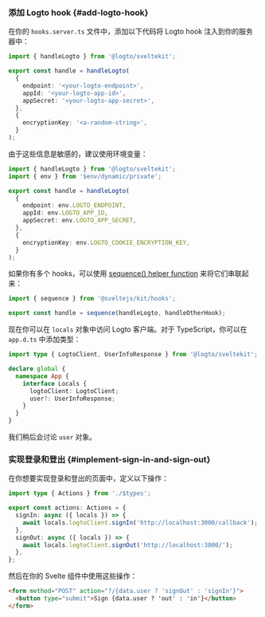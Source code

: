 
### 添加 Logto hook \{#add-logto-hook}

在你的 `hooks.server.ts` 文件中，添加以下代码将 Logto hook 注入到你的服务器中：

```ts title="hooks.server.ts"
import { handleLogto } from '@logto/sveltekit';

export const handle = handleLogto(
  {
    endpoint: '<your-logto-endpoint>',
    appId: '<your-logto-app-id>',
    appSecret: '<your-logto-app-secret>',
  },
  {
    encryptionKey: '<a-random-string>',
  }
);
```

由于这些信息是敏感的，建议使用环境变量：

```ts title="hooks.server.ts"
import { handleLogto } from '@logto/sveltekit';
import { env } from '$env/dynamic/private';

export const handle = handleLogto(
  {
    endpoint: env.LOGTO_ENDPOINT,
    appId: env.LOGTO_APP_ID,
    appSecret: env.LOGTO_APP_SECRET,
  },
  {
    encryptionKey: env.LOGTO_COOKIE_ENCRYPTION_KEY,
  }
);
```

如果你有多个 hooks，可以使用 [sequence() helper function](https://kit.svelte.dev/docs/modules#sveltejs-kit-hooks) 来将它们串联起来：

```ts title="hooks.server.ts"
import { sequence } from '@sveltejs/kit/hooks';

export const handle = sequence(handleLogto, handleOtherHook);
```

现在你可以在 `locals` 对象中访问 Logto 客户端。对于 TypeScript，你可以在 `app.d.ts` 中添加类型：

```ts
import type { LogtoClient, UserInfoResponse } from '@logto/sveltekit';

declare global {
  namespace App {
    interface Locals {
      logtoClient: LogtoClient;
      user?: UserInfoResponse;
    }
  }
}
```

我们稍后会讨论 `user` 对象。

### 实现登录和登出 \{#implement-sign-in-and-sign-out}

<AssumingUrl />

<SignInFlowSummary />

<WebConfigureRedirectUris />

在你想要实现登录和登出的页面中，定义以下操作：

```ts title="+page.server.ts"
import type { Actions } from './$types';

export const actions: Actions = {
  signIn: async ({ locals }) => {
    await locals.logtoClient.signIn('http://localhost:3000/callback');
  },
  signOut: async ({ locals }) => {
    await locals.logtoClient.signOut('http://localhost:3000/');
  },
};
```

然后在你的 Svelte 组件中使用这些操作：

```html title="+page.svelte"
<form method="POST" action="?/{data.user ? 'signOut' : 'signIn'}">
  <button type="submit">Sign {data.user ? 'out' : 'in'}</button>
</form>
```

<Checkpoint />
